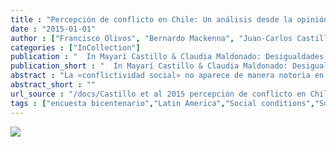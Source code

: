 ```yaml
---
title : "Percepción de conflicto en Chile: Un análisis desde la opinión pública 2006-2013"
date : "2015-01-01"
author : ["Francisco Olivos", "Bernardo Mackenna", "Juan-Carlos Castillo", "Matias Bargsted"]
categories : ["InCollection"]
publication : "  In Mayarí Castillo & Claudia Maldonado: Desigualdades: tolerancia, legitimación y conflicto en las sociedades latinoamericanas. Santiago de Chile: RIL Editores. ISBN: 978-956-01-0176-1"
publication_short : "  In Mayarí Castillo & Claudia Maldonado: Desigualdades: tolerancia, legitimación y conflicto en las sociedades latinoamericanas. Santiago de Chile: RIL Editores. ISBN: 978-956-01-0176-1"
abstract : "La «conflictividad social» no aparece de manera notoria en la agenda de la investigación social en Chile sino hasta los últimos años, principalmente asociada a la expresión de demandas ciudadanas en forma de protesta y/o movilizaciones sociales a partir del año 2006. Si bien en el contexto latinoamericano Chile no es catalogado como un país altamente conflictivo, sí ha llamado la atención un aumento en el nivel de violencia que se genera en eventos públicos relacionados con expresión de demandas ciudadanas (UNDP, 2013). Gran parte de los estudios en el área han girado en torno a las características y clasificación de estos eventos y sus participantes (Bellei, Cabalin y Orellana, 2014; Donoso, 2013; Sepúlveda y Villaroel, 2012), así como sobre las posibles consecuencias en términos de cambio social y de una posible crisis de legitimidad de los sistemas políticos y de su capacidad de dar respuesta a la ciudadanía. Sin embargo, un elemento que aún se encuentra ausente en esta agenda de investigación corresponde al análisis de la percepción de distintos tipos de conflicto en Chile y al cambio de estas percepciones en el tiempo. Este aspecto nos parece relevante, dado que la conflictividad percibida de la sociedad podría asociarse no solamente a la presencia de mayores conflictos, sino también a las preferencias, actitudes y valores de los individuos, y posiblemente al lugar que los individuos ocupan en la estructura de estratificación. De esta manera, se abren las siguientes preguntas: ¿en qué medida se percibe conflicto en Chile? ¿Quiénes perciben más o menos conflicto? ¿Cómo ha cambiado la percepción de conflicto en el tiempo? En este escenario, este capítulo tiene dos objetivos principales. Por una parte, mapear el comportamiento de la percepción de conflicto en el Chile contemporáneo (2006-2013), en un contexto de crecientes demandas sociales y alto grado de movilización ciudadana. Y, por otra, presentar explicaciones tentativas a la formación de estas percepciones en Chile. A partir de la Encuesta Nacional Bicentenario, se dispone de una serie de tiempo única que permite documentar la conflictividad percibida de la sociedad chilena y su evolución de acuerdo a distintos clivajes sociales"
abstract_short : ""
url_source : "/docs/Castillo et al 2015 percepción de conflicto en Chile.pdf"
tags : ["encuesta bicentenario","Latin America","Social conditions","Social conflict","Toleration"]
---
```

![](https://rileditores.com/internacional/wp-content/uploads/2020/03/9789560101761-1-scaled.jpg)
